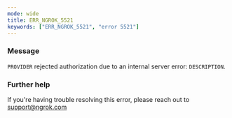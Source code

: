 ```yaml
---
mode: wide
title: ERR_NGROK_5521
keywords: ["ERR_NGROK_5521", "error 5521"]
---
```


### Message

`PROVIDER` rejected authorization due to an internal server error: `DESCRIPTION`.

### Further help

If you're having trouble resolving this error, please reach out to [support@ngrok.com](mailto:support@ngrok.com?subject=Help%20with%20ERR_NGROK_5521)
